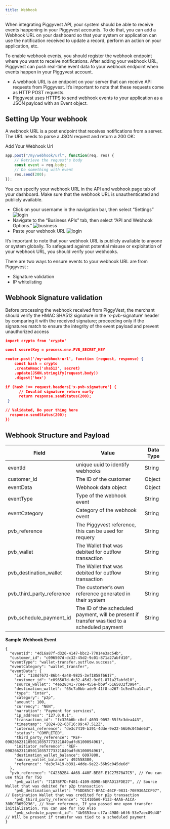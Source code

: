 ```yaml
---
title: Webhook
---
```


When integrating Piggyvest API, your system should be able to receive events happening in your Piggyvest accounts. To do that, you can add a Webhook URL on your dashboard so that your system or application can use the notification received to update a record, perform an action on your application, etc.

To enable webhook events, you should register the webhook endpoint where you want to receive notifications. After adding your webhook URL, Piggyvest can push real-time event data to your webhook endpoint when events happen in your Piggyvest account.

- A webhook URL is an endpoint on your server that can receive API requests from Piggyvest. It’s important to note that these requests come as HTTP POST requests.
- Piggyvest uses HTTPS to send webhook events to your application as a JSON payload with an Event object.

## Setting Up Your webhook

<Steps>
<Step title = "Create the Webhook Url">

A webhook URL is a post endpoint that receives notifications from a server. The URL needs to parse a JSON request and return a 200 OK:

Add Your Webhook Url

```webhook_url.js
app.post("/my/webhook/url", function(req, res) {
    // Retrieve the request's body
    const event = req.body;
    // Do something with event
    res.send(200);
});
```

</Step>

<Step title = "Add Your Webhook URL">

You can specify your webhook URL in the API and webhook page tab of your dashboard. Make sure that the webhook URL is unauthenticated and publicly available.

- Click on your username in the navigation bar, then select “Settings”
  ![login](/images/piggyvest-settings.png)
- Navigate to the “Business APIs” tab, then select “API and Webhook Options.”
  ![business](/images/api-webhooks.png)
- Paste your webhook URL
  ![login](/images/webhook-1.png)

</Step>

<Step title = "Verify webhook event origin">

It’s important to note that your webhook URL is publicly available to anyone or system globally. To safeguard against potential misuse or exploitation of your webhook URL, you should verify your webhooks.

There are two ways to ensure events to your webhook URL are from Piggyvest :

- Signature validation
- IP whitelisting

</Step>
</Steps>

## Webhook ​Signature validation

Before processing the webhook received from PiggyVest, the merchant should verify the HMAC SHA512 signature in the ‘x-pvb-signature’ header by comparing it with the received signature; proceeding only if the signatures match to ensure the integrity of the event payload and prevent unauthorized access

```webhook-validation.json
import crypto from 'crypto'

const secretKey = process.env.PVB_SECRET_KEY

router.post('/my-webhook-url', function (request, response) {
	const hash = crypto
    .createHmac('sha512', secret)
    .update(JSON.stringify(request.body))
    .digest('hex')

if (hash !== request.headers['x-pvb-signature'] {
      // Invalid signature return early
      return response.sendStatus(200);
 }

// Validated, Do your thing here
  response.sendStatus(200);
})
```

## Webhook Structure and Payload

| **Field**                 | **Value**                                                                                    | **Data Type** |
| ------------------------- | -------------------------------------------------------------------------------------------- | ------------- |
| eventId                   | unique uuid to identify webhooks                                                             | String        |
| customer_id               | The ID of the customer                                                                       | Object        |
| eventData                 | Webhook data object                                                                          | Object        |
| eventType                 | Type of the webhook event                                                                    | String        |
| eventCategory             | Category of the webhook event                                                                | String        |
| pvb_reference             | The Piggyvest reference, this can be used for requery                                        | String        |
| pvb_wallet                | The Wallet that was debited for outflow transaction                                          | String        |
| pvb_destination_wallet    | The Wallet that was debited for outflow transaction                                          | String        |
| pvb_third_party_reference | The customer’s own reference generated in their system                                       | String        |
| pvb_schedule_payment_id   | The ID of the scheduled payment, will be present if transfer was tied to a scheduled payment | String        |

**Sample Webhook Event**

```tsx
{
  "eventId": "4d16a87f-d326-4147-bbc2-77014e3ac54b",
  "customer_id": "c096507d-dc32-45d2-9c01-871a27abfd10",
  "eventType": "wallet-transfer.outflow.success",
  "eventCategory": "wallet_transfer",
  "eventData": {
    "id": "138df673-86b4-4a48-9825-3ef1858f6617",
    "customer_id": "c096507d-dc32-45d2-9c01-871a27abfd10",
    "source_wallet": "4e628341-7cee-455e-bb9f-5165032f3984",
    "destination_wallet": "65c7a0bb-ade9-41f8-a267-1c5ed7ca14c4",
    "type": "inter",
    "category": "p2p",
    "amount": 100,
    "currency": "NGN",
    "narration": "Payment for services",
    "ip_address": "127.0.0.1",
    "transaction_id": "fc326b6b-c0cf-4693-9092-55f5c3dea443",
    "timestamp": "2024-02-03T16:09:47.512Z",
    "internal_reference": "de3c7419-b391-4dde-9e22-56b9c045de6d",
    "status": "COMPLETED",
    "third_party_reference": "REF-0902662311050110357773321849adfd6100094961",
    "initiator_reference": "REF-0902662311050110357773321849adfd6100094961",
    "destination_wallet_balance": 6097800,
    "source_wallet_balance": 492558300,
    "reference": "de3c7419-b391-4dde-9e22-56b9c045de6d"
  },
  "pvb_reference": "C423B2B4-4A68-440F-BE8F-E1C27578A7C5", // You can use this for TSQ
	"pvb_wallet": "71D7BF7D-F481-4109-BD9B-6EFAD13FDE27", // Source Wallet that was debited for p2p transaction
	"pvb_destination_wallet": "F5DD85C7-BFAC-46CF-9831-70E930ACCF97", // Destination Wallet that was credited for p2p transaction
	"pvb_third_party_reference": "C14105A0-F133-4AA6-A1CA-30BCFB659236", // Your reference, If you passed one upon transfer initialization, You can use for TSQ Also
	"pvb_schedule_payment_id": "4b9353ea-cf7a-4980-b6f6-53e7aec89d40" // Will be present if transfer was tied to a scheduled payment
}
```
